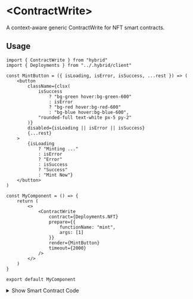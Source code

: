 # \<ContractWrite\>

A context-aware generic ContractWrite for NFT smart contracts.

## Usage

```tsx
import { ContractWrite } from "hybrid"
import { Deployments } from "../.hybrid/client"

const MintButton = ({ isLoading, isError, isSuccess, ...rest }) => (
	<button
		className={clsx(
			isSuccess
				? "bg-green hover:bg-green-600"
				: isError
				? "bg-red hover:bg-red-600"
				: "bg-blue hover:bg-blue-600",
			"rounded-full text-white px-5 py-2"
		)}
		disabled={isLoading || isError || isSuccess}
		{...rest}
	>
		{isLoading
			? "Minting ..."
			: isError
			? "Error"
			: isSuccess
			? "Success"
			: "Mint Now"}
	</button>
)

const MyComponent = () => {
	return (
		<>
			<ContractWrite
				contract={Deployments.NFT}
				prepare={{
					functionName: "mint",
					args: [1]
				}}
				render={MintButton}
				timeout={2000}
			/>
		</>
	)
}

export default MyComponent
```

<details>
	<summary className="cursor-pointer p-2">Show Smart Contract Code</summary>
	```solidity
// SPDX-License-Identifier: UNLICENSED
pragma solidity ^0.8.13;

import "erc721a/contracts/ERC721A.sol"

contract NFT is ERC721A {
constructor() ERC721A("My NFT", "NFT") {}

    	function _startTokenId() internal pure override returns (uint256) {
    		return 1;
    	}

    	function mint(uint256 quantity) external payable {
    		_mint(msg.sender, quantity);
    	}

}

```
</details>


<Demo>
	<ContractWrite
		contract={Deployments.NFT}
		timeout={2000}
		prepare={{
			functionName: "mint",
			args: [1]
		}}
		render={({ isLoading, isError, isSuccess, ...rest }) => <button className={clsx(isSuccess ? "bg-green hover:bg-green-600" : isError ? "bg-red hover:bg-red-600" : "bg-blue hover:bg-blue-600", "rounded-full text-white px-5 py-2")} disabled={isLoading || isError || isSuccess} {...rest}>{isLoading ? "Minting ..." : isError ? "Error" : isSuccess ? "Success" : "Mint Now"}</button>}
		 />
</Demo>

## Component Props


<PropList
	values={[
		{
			name: "className",
			type: "string",
			desc: "html class (optional)"
		},
		{
			name: "contract",
			type: "DeployedContract",
			desc: "Deployed contract details, imported from hybrid Deployments object"
		},
		{
			name: "amount",
			type: "number",
			desc: "amount of tokens to mint (default 1)"
		},
	]}
/>
```
